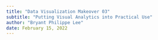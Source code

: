 ```yaml
---
title: "Data Visualization Makeover 03"
subtitle: "Putting Visual Analytics into Practical Use"
author: "Bryant Philippe Lee"
date: February 15, 2022
---
```

